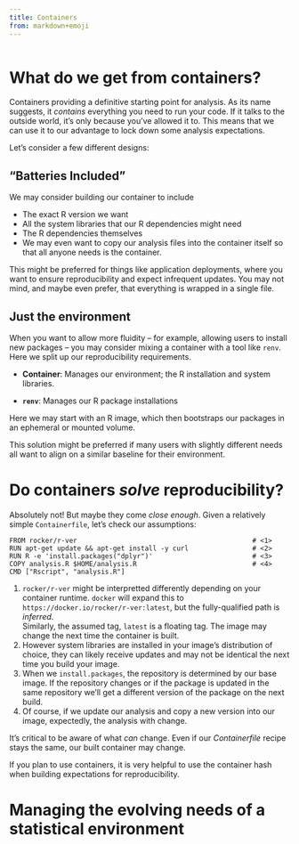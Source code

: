```yaml
---
title: Containers
from: markdown+emoji
---
```


```r
```

# What do we get from containers?

Containers providing a definitive starting point for analysis. As its name
suggests, it _contains_ everything you need to run your code. If it talks to the
outside world, it's only because you've allowed it to. This means that we can
use it to our advantage to lock down some analysis expectations.

Let's consider a few different designs:

## "Batteries Included"

We may consider building our container to include

- The exact R version we want
- All the system libraries that our R dependencies might need
- The R dependencies themselves
- We may even want to copy our analysis files into the container itself so that
  all anyone needs is the container.
  
This might be preferred for things like application deployments, where you want
to ensure reproducibility and expect infrequent updates. You may not mind, and
maybe even prefer, that everything is wrapped in a single file.

## Just the environment

When you want to allow more fluidity -- for example, allowing users to install
new packages -- you may consider mixing a container with a tool like `renv`. 
Here we split up our reproducibility requirements. 

* **Container**: Manages our environment; the R installation and system
  libraries.

* **`renv`**: Manages our R package installations

Here we may start with an R image, which then bootstraps our packages in an
ephemeral or mounted volume.

This solution might be preferred if many users with slightly different needs
all want to align on a similar baseline for their environment.

# Do containers _solve_ reproducibility?

Absolutely not! But maybe they come _close enough_. Given a relatively simple
`Containerfile`, let's check our assumptions:

```.dockerfile
FROM rocker/r-ver                                            # <1>
RUN apt-get update && apt-get install -y curl                # <2>
RUN R -e 'install.packages("dplyr")'                         # <3>
COPY analysis.R $HOME/analysis.R                             # <4>
CMD ["Rscript", "analysis.R"]
```

1. `rocker/r-ver` might be interpretted differently depending on your container
   runtime. `docker` will expand this to `https://docker.io/rocker/r-ver:latest`,
   but the fully-qualified path is _inferred_.  
   Similarly, the assumed tag, `latest` is a floating tag. The image may change
   the next time the container is built.
2. However system libraries are installed in your image's distribution of choice,
   they can likely receive updates and may not be identical the next time you
   build your image.
3. When we `install.packages`, the repository is determined by our base image. 
   If the repository changes or if the package is updated in the same repository
   we'll get a different version of the package on the next build.
4. Of course, if we update our analysis and copy a new version into our image,
   expectedly, the analysis with change.
   
It's critical to be aware of what _can_ change. Even if our _Containerfile_
recipe stays the same, our built container may change.

If you plan to use containers, it is very helpful to use the container hash when
building expectations for reproducibility.

# Managing the evolving needs of a statistical environment




